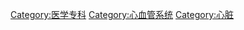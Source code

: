 {{catmore}}
{{Commonscat|Cardiology}}

[[Category:医学专科|Category:医学专科]]
[[Category:心血管系统|Category:心血管系统]]
[[Category:心脏|Category:心脏]]
